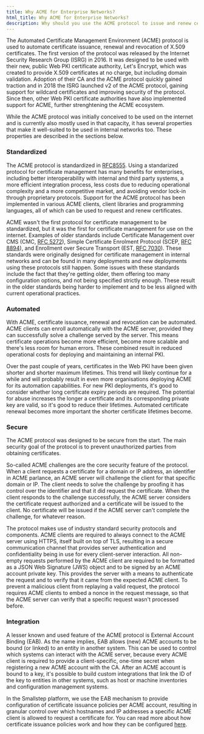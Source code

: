 ```yaml
---
title: Why ACME for Enterprise Networks?
html_title: Why ACME for Enterprise Networks?
description: Why should you use the ACME protocol to issue and renew certificates in enterprise networks.
---
```


The Automated Certificate Management Environment (ACME) protocol is used to automate certificate issuance, renewal and revocation of X.509 certificates.
The first version of the protocol was released by the Internet Security Research Group (ISRG) in 2016.
It was designed to be used with their new, public Web PKI certificate authority, Let's Encrypt, which was created to provide X.509 certificates at no charge, but including domain validation.
Adoption of their CA and the ACME protocol quickly gained traction and in 2018 the ISRG launched v2 of the ACME protocol, gaining support for wildcard certificates and improving security of the protocol.
Since then, other Web PKI certificate authorities have also implemented support for ACME, further strenghtening the ACME ecosystem.

While the ACME protocol was initially conceived to be used on the internet and is currently also mostly used in that capacity, it has several properties that make it well-suited to be used in internal networks too.
These properties are described in the sections below.

### Standardized

The ACME protocol is standardized in [RFC8555](https://datatracker.ietf.org/doc/html/rfc8555).
Using a standarized protocol for certificate management has many benefits for enterprises, including better interoperability with internal and third party systems, a more efficient integration process, less costs due to reducing operational complexity and a more competitive market, and avoiding vendor lock-in through proprietary protocols.
Support for the ACME protocol has been implemented in various ACME clients, client libraries and programming languages, all of which can be used to request and renew certificates.

ACME wasn't the first protocol for certificate management to be standardized, but it was the first for certificate management for use on the internet.
Examples of older standards include Certificate Management over CMS (CMC, [RFC 5272](https://datatracker.ietf.org/doc/html/rfc5272)), Simple Certificate Enrolment Protocol (SCEP, [RFC 8894](https://datatracker.ietf.org/doc/html/rfc8894)), and Enrollment over Secure Transport (EST, [RFC 7030](https://datatracker.ietf.org/doc/html/rfc7030)).
These standards were originally designed for certificate management in internal networks and can be found in many deployments and new deployments using these protocols still happen.
Some issues with these standards include the fact that they're getting older, them offering too many configuration options, and not being specified strictly enough.
These result in the older standards being harder to implement and to be less aligned with current operational practices.

### Automated

With ACME, certificate issuance, renewal and revocation can be automated.
ACME clients can enroll automatically with the ACME server, provided they can successfully solve a challenge served by the server.
This means certificate operations become more efficient, become more scalable and there's less room for human errors.
These combined result in reduced operational costs for deploying and maintaining an internal PKI. 

Over the past couple of years, certificates in the Web PKI have been given shorter and shorter maximum lifetimes.
This trend will likely continue for a while and will probably result in even more organisations deploying ACME for its automation capabilities.
For new PKI deployments, it's good to consider whether long certificate expiry periods are required.
The potential for abuse increases the longer a certificate and its corresponding private key are valid, so it's good to reduce their lifetimes.
Automated certificate renewal becomes more important the shorter certificate lifetimes become.

### Secure 

The ACME protocol was designed to be secure from the start.
The main security goal of the protocol is to prevent unauthorized parties from obtaining certificates.

So-called ACME challenges are the core security feature of the protocol.
When a client requests a certificate for a domain or IP address, an identifier in ACME parlance, an ACME server will challenge the client for that specific domain or IP.
The client needs to solve the challenge by proofing it has control over the identifier and that it did request the certificate.
When the client responds to the challenge successfully, the ACME server considers the certificate request authorized and a certificate will be issued to the client.
No certificate will be issued if the ACME server can't complete the challenge, for whatever reason.

The protocol makes use of industry standard security protocols and components.
ACME clients are required to always connect to the ACME server using HTTPS, itself built on top of TLS, resulting in a secure communication channel that provides server authentication and confidentiality being in use for every client-server interaction.
All non-empty requests performed by the ACME client are required to be formatted as a JSON Web Signature (JWS) object and to be signed by an ACME account private key.
This provides the server with a means to authenticate the request and to verify that it came from the expected ACME client.
To prevent a malicious client from replaying a valid request, the protocol requires ACME clients to embed a nonce in the request message, so that the ACME server can verify that a specific request wasn't processed before.

### Integration

A lesser known and used feature of the ACME protocol is External Account Binding (EAB).
As the name implies, EAB allows (new) ACME accounts to be bound (or linked) to an entity in another system.
This can be used to control which systems can interact with the ACME server, because every ACME client is required to provide a client-specific, one-time secret when registering a new ACME account with the CA.
After an ACME account is bound to a key, it's possible to build custom integrations that link the ID of the key to entities in other systems, such as host or machine inventories and configuration management systems.

In the Smallstep platform, we use the EAB mechanism to provide configuration of certificate issuance policies per ACME account, resulting in granular control over which hostnames and IP addresses a specific ACME client is allowed to request a certificate for.
You can read more about how certificate issuance policies work and how they can be configured [here](/docs/step-ca/policies).


